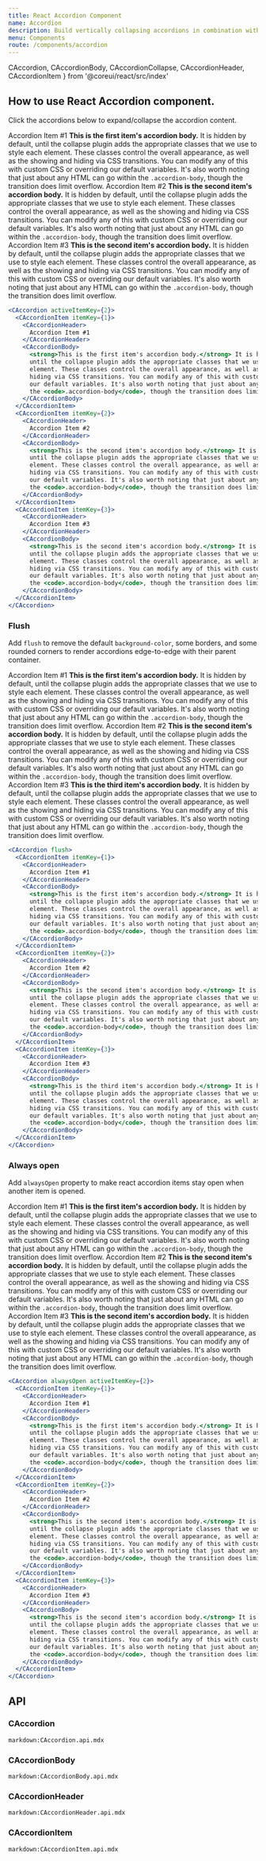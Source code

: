 ```yaml
---
title: React Accordion Component
name: Accordion
description: Build vertically collapsing accordions in combination with our React Accordion component.
menu: Components
route: /components/accordion
---
```



  CAccordion,
  CAccordionBody,
  CAccordionCollapse,
  CAccordionHeader,
  CAccordionItem 
} from '@coreui/react/src/index'


## How to use React Accordion component.

Click the accordions below to expand/collapse the accordion content.

<Example>
  <CAccordion activeItemKey={2}>
    <CAccordionItem itemKey={1}>
      <CAccordionHeader>
        Accordion Item #1
      </CAccordionHeader>
      <CAccordionBody>
        <strong>This is the first item's accordion body.</strong> It is hidden by default,
        until the collapse plugin adds the appropriate classes that we use to style each
        element. These classes control the overall appearance, as well as the showing and
        hiding via CSS transitions. You can modify any of this with custom CSS or overriding
        our default variables. It's also worth noting that just about any HTML can go within
        the <code>.accordion-body</code>, though the transition does limit overflow.
      </CAccordionBody>
    </CAccordionItem>
    <CAccordionItem itemKey={2}>
      <CAccordionHeader>
        Accordion Item #2
      </CAccordionHeader>
      <CAccordionBody>
        <strong>This is the second item's accordion body.</strong> It is hidden by default,
        until the collapse plugin adds the appropriate classes that we use to style each
        element. These classes control the overall appearance, as well as the showing and
        hiding via CSS transitions. You can modify any of this with custom CSS or overriding
        our default variables. It's also worth noting that just about any HTML can go within
        the <code>.accordion-body</code>, though the transition does limit overflow.
      </CAccordionBody>
    </CAccordionItem>
    <CAccordionItem itemKey={3}>
      <CAccordionHeader>
        Accordion Item #3
      </CAccordionHeader>
      <CAccordionBody>
        <strong>This is the second item's accordion body.</strong> It is hidden by default,
        until the collapse plugin adds the appropriate classes that we use to style each
        element. These classes control the overall appearance, as well as the showing and
        hiding via CSS transitions. You can modify any of this with custom CSS or overriding
        our default variables. It's also worth noting that just about any HTML can go within
        the <code>.accordion-body</code>, though the transition does limit overflow.
      </CAccordionBody>
    </CAccordionItem>
  </CAccordion>
</Example>

```jsx
<CAccordion activeItemKey={2}>
  <CAccordionItem itemKey={1}>
    <CAccordionHeader>
      Accordion Item #1
    </CAccordionHeader>
    <CAccordionBody>
      <strong>This is the first item's accordion body.</strong> It is hidden by default,
      until the collapse plugin adds the appropriate classes that we use to style each
      element. These classes control the overall appearance, as well as the showing and
      hiding via CSS transitions. You can modify any of this with custom CSS or overriding
      our default variables. It's also worth noting that just about any HTML can go within
      the <code>.accordion-body</code>, though the transition does limit overflow.
    </CAccordionBody>
  </CAccordionItem>
  <CAccordionItem itemKey={2}>
    <CAccordionHeader>
      Accordion Item #2
    </CAccordionHeader>
    <CAccordionBody>
      <strong>This is the second item's accordion body.</strong> It is hidden by default,
      until the collapse plugin adds the appropriate classes that we use to style each
      element. These classes control the overall appearance, as well as the showing and
      hiding via CSS transitions. You can modify any of this with custom CSS or overriding
      our default variables. It's also worth noting that just about any HTML can go within
      the <code>.accordion-body</code>, though the transition does limit overflow.
    </CAccordionBody>
  </CAccordionItem>
  <CAccordionItem itemKey={3}>
    <CAccordionHeader>
      Accordion Item #3
    </CAccordionHeader>
    <CAccordionBody>
      <strong>This is the second item's accordion body.</strong> It is hidden by default,
      until the collapse plugin adds the appropriate classes that we use to style each
      element. These classes control the overall appearance, as well as the showing and
      hiding via CSS transitions. You can modify any of this with custom CSS or overriding
      our default variables. It's also worth noting that just about any HTML can go within
      the <code>.accordion-body</code>, though the transition does limit overflow.
    </CAccordionBody>
  </CAccordionItem>
</CAccordion>
```

### Flush

Add `flush` to remove the default `background-color`, some borders, and some rounded corners to render accordions edge-to-edge with their parent container.

<Example>
  <CAccordion flush>
    <CAccordionItem itemKey={1}>
      <CAccordionHeader>
        Accordion Item #1
      </CAccordionHeader>
      <CAccordionBody>
        <strong>This is the first item's accordion body.</strong> It is hidden by default,
        until the collapse plugin adds the appropriate classes that we use to style each
        element. These classes control the overall appearance, as well as the showing and
        hiding via CSS transitions. You can modify any of this with custom CSS or overriding
        our default variables. It's also worth noting that just about any HTML can go within
        the <code>.accordion-body</code>, though the transition does limit overflow.
      </CAccordionBody>
    </CAccordionItem>
    <CAccordionItem itemKey={2}>
      <CAccordionHeader>
        Accordion Item #2
      </CAccordionHeader>
      <CAccordionBody>
        <strong>This is the second item's accordion body.</strong> It is hidden by default,
        until the collapse plugin adds the appropriate classes that we use to style each
        element. These classes control the overall appearance, as well as the showing and
        hiding via CSS transitions. You can modify any of this with custom CSS or overriding
        our default variables. It's also worth noting that just about any HTML can go within
        the <code>.accordion-body</code>, though the transition does limit overflow.
      </CAccordionBody>
    </CAccordionItem>
    <CAccordionItem itemKey={3}>
      <CAccordionHeader>
        Accordion Item #3
      </CAccordionHeader>
      <CAccordionBody>
        <strong>This is the third item's accordion body.</strong> It is hidden by default,
        until the collapse plugin adds the appropriate classes that we use to style each
        element. These classes control the overall appearance, as well as the showing and
        hiding via CSS transitions. You can modify any of this with custom CSS or overriding
        our default variables. It's also worth noting that just about any HTML can go within
        the <code>.accordion-body</code>, though the transition does limit overflow.
      </CAccordionBody>
    </CAccordionItem>
  </CAccordion>
</Example>

```jsx
<CAccordion flush>
  <CAccordionItem itemKey={1}>
    <CAccordionHeader>
      Accordion Item #1
    </CAccordionHeader>
    <CAccordionBody>
      <strong>This is the first item's accordion body.</strong> It is hidden by default,
      until the collapse plugin adds the appropriate classes that we use to style each
      element. These classes control the overall appearance, as well as the showing and
      hiding via CSS transitions. You can modify any of this with custom CSS or overriding
      our default variables. It's also worth noting that just about any HTML can go within
      the <code>.accordion-body</code>, though the transition does limit overflow.
    </CAccordionBody>
  </CAccordionItem>
  <CAccordionItem itemKey={2}>
    <CAccordionHeader>
      Accordion Item #2
    </CAccordionHeader>
    <CAccordionBody>
      <strong>This is the second item's accordion body.</strong> It is hidden by default,
      until the collapse plugin adds the appropriate classes that we use to style each
      element. These classes control the overall appearance, as well as the showing and
      hiding via CSS transitions. You can modify any of this with custom CSS or overriding
      our default variables. It's also worth noting that just about any HTML can go within
      the <code>.accordion-body</code>, though the transition does limit overflow.
    </CAccordionBody>
  </CAccordionItem>
  <CAccordionItem itemKey={3}>
    <CAccordionHeader>
      Accordion Item #3
    </CAccordionHeader>
    <CAccordionBody>
      <strong>This is the third item's accordion body.</strong> It is hidden by default,
      until the collapse plugin adds the appropriate classes that we use to style each
      element. These classes control the overall appearance, as well as the showing and
      hiding via CSS transitions. You can modify any of this with custom CSS or overriding
      our default variables. It's also worth noting that just about any HTML can go within
      the <code>.accordion-body</code>, though the transition does limit overflow.
    </CAccordionBody>
  </CAccordionItem>
</CAccordion>
```

### Always open

Add `alwaysOpen` property to make react accordion items stay open when another item is opened.

<Example>
  <CAccordion alwaysOpen activeItemKey={2}>
    <CAccordionItem itemKey={1}>
      <CAccordionHeader>
        Accordion Item #1
      </CAccordionHeader>
      <CAccordionBody>
        <strong>This is the first item's accordion body.</strong> It is hidden by default,
        until the collapse plugin adds the appropriate classes that we use to style each
        element. These classes control the overall appearance, as well as the showing and
        hiding via CSS transitions. You can modify any of this with custom CSS or overriding
        our default variables. It's also worth noting that just about any HTML can go within
        the <code>.accordion-body</code>, though the transition does limit overflow.
      </CAccordionBody>
    </CAccordionItem>
    <CAccordionItem itemKey={2}>
      <CAccordionHeader>
        Accordion Item #2
      </CAccordionHeader>
      <CAccordionBody>
        <strong>This is the second item's accordion body.</strong> It is hidden by default,
        until the collapse plugin adds the appropriate classes that we use to style each
        element. These classes control the overall appearance, as well as the showing and
        hiding via CSS transitions. You can modify any of this with custom CSS or overriding
        our default variables. It's also worth noting that just about any HTML can go within
        the <code>.accordion-body</code>, though the transition does limit overflow.
      </CAccordionBody>
    </CAccordionItem>
    <CAccordionItem itemKey={3}>
      <CAccordionHeader>
        Accordion Item #3
      </CAccordionHeader>
      <CAccordionBody>
        <strong>This is the second item's accordion body.</strong> It is hidden by default,
        until the collapse plugin adds the appropriate classes that we use to style each
        element. These classes control the overall appearance, as well as the showing and
        hiding via CSS transitions. You can modify any of this with custom CSS or overriding
        our default variables. It's also worth noting that just about any HTML can go within
        the <code>.accordion-body</code>, though the transition does limit overflow.
      </CAccordionBody>
    </CAccordionItem>
  </CAccordion>
</Example>

```jsx
<CAccordion alwaysOpen activeItemKey={2}>
  <CAccordionItem itemKey={1}>
    <CAccordionHeader>
      Accordion Item #1
    </CAccordionHeader>
    <CAccordionBody>
      <strong>This is the first item's accordion body.</strong> It is hidden by default,
      until the collapse plugin adds the appropriate classes that we use to style each
      element. These classes control the overall appearance, as well as the showing and
      hiding via CSS transitions. You can modify any of this with custom CSS or overriding
      our default variables. It's also worth noting that just about any HTML can go within
      the <code>.accordion-body</code>, though the transition does limit overflow.
    </CAccordionBody>
  </CAccordionItem>
  <CAccordionItem itemKey={2}>
    <CAccordionHeader>
      Accordion Item #2
    </CAccordionHeader>
    <CAccordionBody>
      <strong>This is the second item's accordion body.</strong> It is hidden by default,
      until the collapse plugin adds the appropriate classes that we use to style each
      element. These classes control the overall appearance, as well as the showing and
      hiding via CSS transitions. You can modify any of this with custom CSS or overriding
      our default variables. It's also worth noting that just about any HTML can go within
      the <code>.accordion-body</code>, though the transition does limit overflow.
    </CAccordionBody>
  </CAccordionItem>
  <CAccordionItem itemKey={3}>
    <CAccordionHeader>
      Accordion Item #3
    </CAccordionHeader>
    <CAccordionBody>
      <strong>This is the second item's accordion body.</strong> It is hidden by default,
      until the collapse plugin adds the appropriate classes that we use to style each
      element. These classes control the overall appearance, as well as the showing and
      hiding via CSS transitions. You can modify any of this with custom CSS or overriding
      our default variables. It's also worth noting that just about any HTML can go within
      the <code>.accordion-body</code>, though the transition does limit overflow.
    </CAccordionBody>
  </CAccordionItem>
</CAccordion>
```

## API

### CAccordion
`markdown:CAccordion.api.mdx`

### CAccordionBody
`markdown:CAccordionBody.api.mdx`

### CAccordionHeader
`markdown:CAccordionHeader.api.mdx`

### CAccordionItem
`markdown:CAccordionItem.api.mdx`

